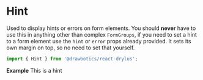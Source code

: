 


# Hint
Used to display hints or errors on form elements. You should __never__ have to use this in anything other than complex `FormGroups`, if you need to set a hint to a form element use the `hint` or `error` props already provided. It sets its own margin on top, so no need to set that yourself.
```jsx
import { Hint } from '@drawbotics/react-drylus';
```

__Example__
<Playground component={Hint}>
  <Hint>This is a hint</Hint>
</Playground>
